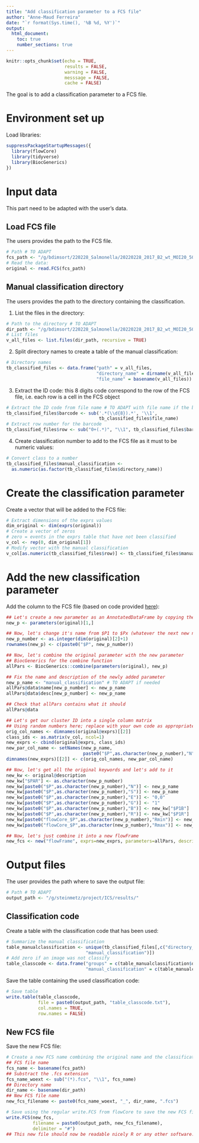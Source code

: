 ```yaml
---
title: "Add classification parameter to a FCS file"
author: "Anne-Maud Ferreira"
date: "`r format(Sys.time(), '%B %d, %Y')`"
output:
  html_document:
    toc: true
    number_sections: true
---
```


```r
knitr::opts_chunk$set(echo = TRUE,
                      results = FALSE,
                      warning = FALSE, 
                      messsage = FALSE,
                      cache = FALSE)
```

The goal is to add a classification parameter to a FCS file.

# Environment set up

Load libraries:

```r
suppressPackageStartupMessages({
  library(flowCore)
  library(tidyverse) 
  library(BiocGenerics) 
})
```

# Input data

This part need to be adapted with the user's data.

## Load FCS file

The users provides the path to the FCS file.

```r
# Path # TO ADAPT
fcs_path <- "/g/bdimsort/220228_Salmonella/20220228_2017_B2_wt_MOI20_50k/B2_wt_MOI20_50k.fcs"
# Read the data:
original <- read.FCS(fcs_path)
```

## Manual classification directory

The users provides the path to the directory containing the classification.

1. List the files in the directory:

```r
# Path to the directory # TO ADAPT
dir_path <- "/g/bdimsort/220228_Salmonella/20220228_2017_B2_wt_MOI20_50k/classification_camilla/"
# List files
v_all_files <- list.files(dir_path, recursive = TRUE)
```

2. Split directory names to create a table of the manual classification:

```r
# Directory names
tb_classified_files <- data.frame("path" = v_all_files, 
                                  "directory_name" = dirname(v_all_files),
                                  "file_name" = basename(v_all_files))
```

3. Extract the ID code: this 8 digits code correspond to the row of the FCS file, i.e.
each row is a cell in the FCS object

```r
# Extract the ID code from file name # TO ADAPT with file name if the barcode is not located at the end of the file name
tb_classified_files$barcode <- sub('.*(\\d{8}).*', '\\1', 
                                   tb_classified_files$file_name)
# Extract row number for the barcode
tb_classified_files$row <- sub("0+(.*)", "\\1", tb_classified_files$barcode)
```

4. Create classification number to add to the FCS file as it must to be numeric values:

```r
# Convert class to a number
tb_classified_files$manual_classification <- 
  as.numeric(as.factor(tb_classified_files$directory_name))
```

# Create the classification parameter

Create a vector that will be added to the FCS file:

```r
# Extract dimensions of the exprs values
dim_original <- dim(exprs(original))
# Create a vector of zeros
# zero = events in the exprs table that have not been classified
v_col <- rep(0, dim_original[1])
# Modify vector with the manual classification
v_col[as.numeric(tb_classified_files$row)] <- tb_classified_files$manual_classification
```

# Add the new classification parameter

Add the column to the FCS file (based on code provided [here](https://stackoverflow.com/questions/53269975/using-r-and-flowcores-write-fcs-to-append-a-parameter)):

```r
## Let's create a new parameter as an AnnotatedDataFrame by copying the first parameter from the original flowFrame
new_p <- parameters(original)[1,]

## Now, let's change it's name from $P1 to $Px (whatever the next new number is)
new_p_number <- as.integer(dim(original)[2]+1)
rownames(new_p) <- c(paste0("$P", new_p_number))

## Now, let's combine the original parameter with the new parameter 
## BiocGenerics for the combine function
allPars <- BiocGenerics::combine(parameters(original), new_p)

## Fix the name and description of the newly added parameter
new_p_name <- "manual_classification" # TO ADAPT if needed
allPars@data$name[new_p_number] <- new_p_name
allPars@data$desc[new_p_number] <- new_p_name

## Check that allPars contains what it should
allPars@data

## Let's get our cluster ID into a single column matrix
## Using random numbers here; replace with your own code as appropriate
orig_col_names <- dimnames(original@exprs)[[2]] 
class_ids <- as.matrix(v_col, ncol=1)
new_exprs <- cbind(original@exprs, class_ids)
new_par_col_name <- setNames(new_p_name,
                             paste0("$P",as.character(new_p_number),"N"))
dimnames(new_exprs)[[2]] <- c(orig_col_names, new_par_col_name)

## Now, let's get all the original keywords and let's add to it
new_kw <- original@description
new_kw["$PAR"] <- as.character(new_p_number)
new_kw[paste0("$P",as.character(new_p_number),"N")] <- new_p_name
new_kw[paste0("$P",as.character(new_p_number),"S")] <- new_p_name
new_kw[paste0("$P",as.character(new_p_number),"E")] <- "0,0"
new_kw[paste0("$P",as.character(new_p_number),"G")] <- "1"
new_kw[paste0("$P",as.character(new_p_number),"B")] <- new_kw["$P1B"]
new_kw[paste0("$P",as.character(new_p_number),"R")] <- new_kw["$P1R"]
new_kw[paste0("flowCore_$P",as.character(new_p_number),"Rmin")] <- new_kw["flowCore_$P1Rmin"]
new_kw[paste0("flowCore_$P",as.character(new_p_number),"Rmax")] <- new_kw["flowCore_$P1Rmax"]

## Now, let's just combine it into a new flowFrame
new_fcs <- new("flowFrame", exprs=new_exprs, parameters=allPars, description=new_kw)
```

# Output files

The user provides the path where to save the output file:

```r
# Path # TO ADAPT
output_path <- "/g/steinmetz/project/ICS/results/"
```

## Classification code

Create a table with the classification code that has been used:

```r
# Summarize the manual classification
table_manualclassification <- unique(tb_classified_files[,c("directory_name", 
                              "manual_classification")])
# Add zero if an image was not classify
table_classcode <- data.frame("groups" = c(table_manualclassification$directory_name, "no_classification"),
                              "manual_classification" = c(table_manualclassification$manual_classification, 0))
```

Save the table containing the used classification code:

```r
# Save table
write.table(table_classcode, 
            file = paste0(output_path, "table_classcode.txt"),
            col.names = TRUE,
            row.names = FALSE)
```

## New FCS file

Save the new FCS file:

```r
# Create a new FCS name combining the original name and the classification directory
## FCS file name
fcs_name <- basename(fcs_path)
## Substract the .fcs extension
fcs_name_woext <- sub("(*).fcs", "\\1", fcs_name)
## Directory name
dir_name <- basename(dir_path)
## New FCS file name
new_fcs_filename <- paste0(fcs_name_woext, "_", dir_name, ".fcs")

# Save using the regular write.FCS from flowCore to save the new FCS file
write.FCS(new_fcs, 
          filename = paste0(output_path, new_fcs_filename), 
          delimiter = "#")
## This new file should now be readable nicely R or any other software.
```


